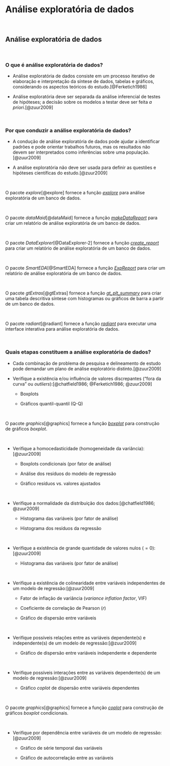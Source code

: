 # **Análise exploratória de dados**

<br>

## Análise exploratória de dados

<br>

### O que é análise exploratória de dados?

-   Análise exploratória de dados consiste em um processo iterativo de elaboração e interpretação da síntese de dados, tabelas e gráficos, considerando os aspectos teóricos do estudo.[@Ferketich1986]

-   Análise exploratória deve ser separada da análise inferencial de testes de hipóteses; a decisão sobre os modelos a testar deve ser feita *a priori*.[@zuur2009]

<br>

### Por que conduzir a análise exploratória de dados?

-   A condução de análise exploratória de dados pode ajudar a identificar padrões e pode orientar trabalhos futuros, mas os resultados não devem ser interpretados como inferências sobre uma população.[@zuur2009]

-   A análise exploratória não deve ser usada para definir as questões e hipóteses científicas do estudo.[@zuur2009]

<br>

::: {.infobox .Rlogo data-latex="{images/Rlogo}"}
O pacote *explore*[@explore] fornece a função [*explore*](https://www.rdocumentation.org/packages/explore/versions/1.0.2/topics/explore) para análise exploratória de um banco de dados.
:::

<br>

::: {.infobox .Rlogo data-latex="{images/Rlogo}"}
O pacote *dataMaid*[@dataMaid] fornece a função [*makeDataReport*](https://www.rdocumentation.org/packages/dataMaid/versions/1.4.1/topics/makeDataReport) para criar um relatório de análise exploratória de um banco de dados.
:::

<br>

::: {.infobox .Rlogo data-latex="{images/Rlogo}"}
O pacote *DataExplorer*[@DataExplorer-2] fornece a função [*create_report*](https://www.rdocumentation.org/packages/DataExplorer/versions/0.8.2/topics/create_report) para criar um relatório de análise exploratória de um banco de dados.
:::

<br>

::: {.infobox .Rlogo data-latex="{images/Rlogo}"}
O pacote *SmartEDA*[@SmartEDA] fornece a função [*ExpReport*](https://www.rdocumentation.org/packages/SmartEDA/versions/0.3.9/topics/ExpReport) para criar um relatório de análise exploratória de um banco de dados.
:::

<br>

::: {.infobox .Rlogo data-latex="{images/Rlogo}"}
O pacote *gtExtras*[@gtExtras] fornece a função [*gt_plt_summary*](https://www.rdocumentation.org/packages/gtExtras/versions/0.5.0/topics/gt_plt_summary) para criar uma tabela descritiva síntese com histogramas ou gráficos de barra a partir de um banco de dados.
:::

<br>

::: {.infobox .Rlogo data-latex="{images/Rlogo}"}
O pacote *radiant*[@radiant] fornece a função [*radiant*](https://www.rdocumentation.org/packages/radiant/versions/1.5.0/topics/radiant) para executar uma interface interativa para análise exploratória de dados.
:::

<br>

### Quais etapas constituem a análise exploratória de dados?

-   Cada combinação de problema de pesquisa e delineamento de estudo pode demandar um plano de análise exploratório distinto.[@zuur2009]

-   Verifique a existência e/ou influência de valores discrepantes ("fora da curva" ou *outliers*):[@chatfield1986; @Ferketich1986; @zuur2009]

    -   Boxplots

    -   Gráficos quantil-quantil (Q-Q)

<br>

::: {.infobox .Rlogo data-latex="{images/Rlogo}"}
O pacote *graphics*[@graphics] fornece a função [*boxplot*](https://www.rdocumentation.org/packages/graphics/versions/3.6.2/topics/boxplot) para construção de gráficos *boxplot*.
:::

<br>

-   Verifique a homocedasticidade (homogeneidade da variância):[@zuur2009]

    -   Boxplots condicionais (por fator de análise)

    -   Análise dos resíduos do modelo de regressão

    -   Gráfico resíduos vs. valores ajustados

<br>

-   Verifique a normalidade da distribuição dos dados:[@chatfield1986; @zuur2009]

    -   Histograma das variáveis (por fator de análise)

    -   Histograma dos resíduos da regressão

<br>

-   Verifique a existência de grande quantidade de valores nulos ($=0$):[@zuur2009]

    -   Histograma das variáveis (por fator de análise)

<br>

-   Verifique a existência de colinearidade entre variáveis independentes de um modelo de regressão:[@zuur2009]

    -   Fator de inflação de variância (*variance inflation factor*, VIF)

    -   Coeficiente de correlação de Pearson ($r$)

    -   Gráfico de dispersão entre variáveis

<br>

-   Verifique possíveis relações entre as variáveis dependente(s) e independente(s) de um modelo de regressão:[@zuur2009]

    -   Gráfico de dispersão entre variáveis independente e dependente

<br>

-   Verifique possíveis interações entre as variáveis dependente(s) de um modelo de regressão:[@zuur2009]

    -   Gráfico *coplot* de dispersão entre variáveis dependentes

<br>

::: {.infobox .Rlogo data-latex="{images/Rlogo}"}
O pacote *graphics*[@graphics] fornece a função [*coplot*](https://www.rdocumentation.org/packages/graphics/versions/3.6.2/topics/coplot) para construção de gráficos *boxplot* condicionais.
:::

<br>

-   Verifique por dependência entre variáveis de um modelo de regressão:[@zuur2009]

    -   Gráfico de série temporal das variáveis

    -   Gráfico de autocorrelação entre as variáveis

<br>
